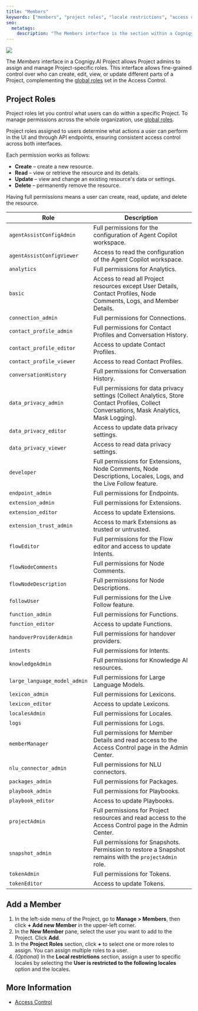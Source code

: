 ```yaml
---
title: "Members"
keywords: ["members", "project roles", "locale restrictions", "access control"]
seo:
  metatags:
    description: "The Members interface is the section within a Cognigy.AI Project where project admins can assign and manage Project-specific roles."
---
```


<a href="/release-notes/4.75"><img noZoom src="https://img.shields.io/badge/Updated in-v4.75-blue.svg"/></a>

The _Members_ interface in a Cognigy.AI Project allows Project admins to assign and manage Project-specific roles. This interface allows fine-grained control over who can create, edit, view, or update different parts of a Project, complementing the [global roles](/ai/administer/access/admin-center/access-control) set in the Access Control.

## Project Roles

Project roles let you control what users can do within a specific Project. To manage permissions across the whole organization, use [global roles](/ai/administer/access/admin-center/access-control).

<Note>
  Project roles assigned to users determine what actions a user can perform in the UI and through API endpoints, ensuring consistent access control across both interfaces.
</Note>

Each permission works as follows:

- **Create** – create a new resource.
- **Read** – view or retrieve the resource and its details.
- **Update** – view and change an existing resource's data or settings.
- **Delete** – permanently remove the resource.

Having full permissions means a user can create, read, update, and delete the resource.

| Role                         | Description                                                                                                                                  |
|------------------------------|----------------------------------------------------------------------------------------------------------------------------------------------|
| `agentAssistConfigAdmin`     | Full permissions for the configuration of Agent Copilot workspace.                                                                           |
| `agentAssistConfigViewer`    | Access to read the configuration of the Agent Copilot workspace.                                                                             |
| `analytics`                  | Full permissions for Analytics.                                                                                                              |
| `basic`                      | Access to read all Project resources except User Details, Contact Profiles, Node Comments, Logs, and Member Details.                         |
| `connection_admin`           | Full permissions for Connections.                                                                                                            |
| `contact_profile_admin`      | Full permissions for Contact Profiles and Conversation History.                                                                              |
| `contact_profile_editor`     | Access to update Contact Profiles.                                                                                                           |
| `contact_profile_viewer`     | Access to read Contact Profiles.                                                                                                             |
| `conversationHistory`        | Full permissions for Conversation History.                                                                                                   |
| `data_privacy_admin`         | Full permissions for data privacy settings (Collect Analytics, Store Contact Profiles, Collect Conversations, Mask Analytics, Mask Logging). |
| `data_privacy_editor`        | Access to update data privacy settings.                                                                                                      |
| `data_privacy_viewer`        | Access to read data privacy settings.                                                                                                        |
| `developer`                  | Full permissions for Extensions, Node Comments, Node Descriptions, Locales, Logs, and the Live Follow feature.                               |
| `endpoint_admin`             | Full permissions for Endpoints.                                                                                                              |
| `extension_admin`            | Full permissions for Extensions.                                                                                                             |
| `extension_editor`           | Access to update Extensions.                                                                                                                 |
| `extension_trust_admin`      | Access to mark Extensions as trusted or untrusted.                                                                                           |
| `flowEditor`                 | Full permissions for the Flow editor and access to update Intents.                                                                           |
| `flowNodeComments`           | Full permissions for Node Comments.                                                                                                          |
| `flowNodeDescription`        | Full permissions for Node Descriptions.                                                                                                      |
| `followUser`                 | Full permissions for the Live Follow feature.                                                                                                |
| `function_admin`             | Full permissions for Functions.                                                                                                              |
| `function_editor`            | Access to update Functions.                                                                                                                  |
| `handoverProviderAdmin`      | Full permissions for handover providers.                                                                                                     |
| `intents`                    | Full permissions for Intents.                                                                                                                |
| `knowledgeAdmin`             | Full permissions for Knowledge AI resources.                                                                                                 |
| `large_language_model_admin` | Full permissions for Large Language Models.                                                                                                  |
| `lexicon_admin`              | Full permissions for Lexicons.                                                                                                               |
| `lexicon_editor`             | Access to update Lexicons.                                                                                                                   |
| `localesAdmin`               | Full permissions for Locales.                                                                                                                |
| `logs`                       | Full permissions for Logs.                                                                                                                   |
| `memberManager`              | Full permissions for Member Details and read access to the Access Control page in the Admin Center.                                          |
| `nlu_connector_admin`        | Full permissions for NLU connectors.                                                                                                         |
| `packages_admin`             | Full permissions for Packages.                                                                                                               |
| `playbook_admin`             | Full permissions for Playbooks.                                                                                                              |
| `playbook_editor`            | Access to update Playbooks.                                                                                                                  |
| `projectAdmin`               | Full permissions for Project resources and read access to the Access Control page in the Admin Center.                                       |
| `snapshot_admin`             | Full permissions for Snapshots. Permission to restore a Snapshot remains with the `projectAdmin` role.                                       |
| `tokenAdmin`                 | Full permissions for Tokens.                                                                                                                 |
| `tokenEditor`                | Access to update Tokens.                                                                                                                     |

## Add a Member

1. In the left-side menu of the Project, go to **Manage > Members**, then click **+ Add new Member** in the upper-left corner.
2. In the **New Member** pane, select the user you want to add to the Project. Click **Add**.
3. In the **Project Roles** section, click **+** to select one or more roles to assign. You can assign multiple roles to a user.
4. *(Optional)* In the **Local restrictions** section, assign a user to specific locales by selecting the **User is restricted to the following locales** option and the locales.

## More Information

- [Access Control](/ai/administer/access/admin-center/access-control)